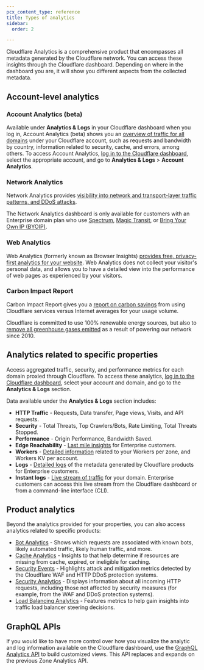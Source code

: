 ```yaml
---
pcx_content_type: reference
title: Types of analytics
sidebar:
  order: 2

---
```



Cloudflare Analytics is a comprehensive product that encompasses all metadata generated by the Cloudflare network. You can access these insights through the Cloudflare dashboard. Depending on where in the dashboard you are, it will show you different aspects from the collected metadata.

## Account-level analytics

### Account Analytics (beta)

Available under **Analytics & Logs** in your Cloudflare dashboard when you log in, Account Analytics (beta) shows you an [overview of traffic for all domains](/analytics/account-and-zone-analytics/account-analytics/) under your Cloudflare account, such as requests and bandwidth by country, information related to security, cache, and errors, among others. To access Account Analytics, [log in to the Cloudflare dashboard](https://dash.cloudflare.com/login), select the appropriate account, and go to **Analytics & Logs** > **Account Analytics**.

### Network Analytics

Network Analytics provides [visibility into network and transport-layer traffic patterns, and DDoS attacks](/analytics/network-analytics/).

The Network Analytics dashboard is only available for customers with an Enterprise domain plan who use [Spectrum](/spectrum/), [Magic Transit](/magic-transit/), or [Bring Your Own IP (BYOIP)](/byoip/).

### Web Analytics

Web Analytics (formerly known as Browser Insights) [provides free, privacy-first analytics for your website](/web-analytics/). Web Analytics does not collect your visitor's personal data, and allows you to have a detailed view into the performance of web pages as experienced by your visitors.

### Carbon Impact Report

Carbon Impact Report gives you a [report on carbon savings](https://blog.cloudflare.com/understand-and-reduce-your-carbon-impact-with-cloudflare/) from using Cloudflare services versus Internet averages for your usage volume.

Cloudflare is committed to use 100% renewable energy sources, but also to [remove all greenhouse gases emitted](https://blog.cloudflare.com/cloudflare-committed-to-building-a-greener-internet/) as a result of powering our network since 2010.

## Analytics related to specific properties

Access aggregated traffic, security, and performance metrics for each domain proxied through Cloudflare. To access these analytics, [log in to the Cloudflare dashboard](https://dash.cloudflare.com/login), select your account and domain, and go to the **Analytics & Logs** section.

Data available under the **Analytics & Logs** section includes:

* **HTTP Traffic** - Requests, Data transfer, Page views, Visits, and API requests.
* **Security** - Total Threats, Top Crawlers/Bots, Rate Limiting, Total Threats Stopped.
* **Performance** - Origin Performance, Bandwidth Saved.
* **Edge Reachability** - [Last mile insights](/network-error-logging/) for Enterprise customers.
* **Workers** - [Detailed information](/workers/observability/metrics-and-analytics/) related to your Workers per zone, and Workers KV per account.
* **Logs** - [Detailed logs](/logs/) of the metadata generated by Cloudflare products for Enterprise customers.
* **Instant logs** - [Live stream of traffic](/logs/instant-logs/) for your domain. Enterprise customers can access this live stream from the Cloudflare dashboard or from a command-line interface (CLI).

## Product analytics

Beyond the analytics provided for your properties, you can also access analytics related to specific products:

* [Bot Analytics](/bots/bot-analytics/) - Shows which requests are associated with known bots, likely automated traffic, likely human traffic, and more.
* [Cache Analytics](/cache/performance-review/cache-analytics/) - Insights to that help determine if resources are missing from cache, expired, or ineligible for caching.
* [Security Events](/waf/analytics/security-events/) - Highlights attack and mitigation metrics detected by the Cloudflare WAF and HTTP DDoS protection systems.
* [Security Analytics](/waf/analytics/security-analytics/) - Displays information about all incoming HTTP requests, including those not affected by security measures (for example, from the WAF and DDoS protection systems).
* [Load Balancing Analytics](/load-balancing/reference/load-balancing-analytics/) - Features metrics to help gain insights into traffic load balancer steering decisions.

## GraphQL APIs

If you would like to have more control over how you visualize the analytic and log information available on the Cloudflare dashboard, use the [GraphQL Analytics API](/analytics/graphql-api/) to build customized views. This API replaces and expands on the previous Zone Analytics API.
